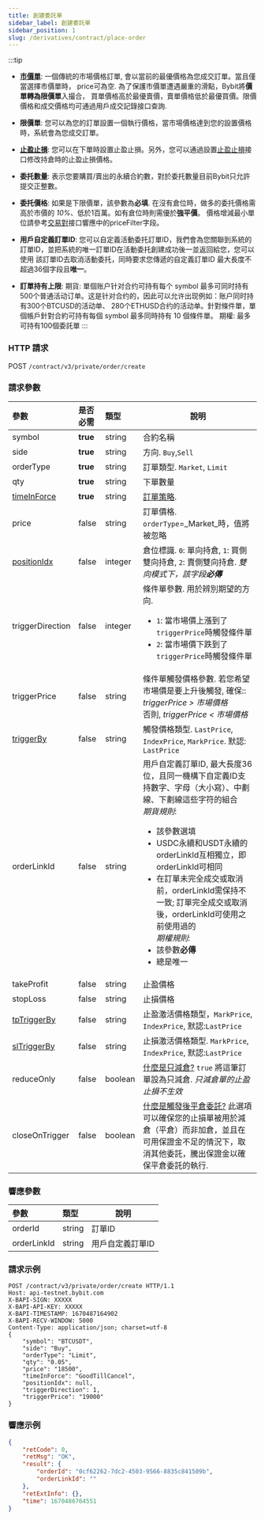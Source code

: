 ```yaml
---
title: 創建委託單
sidebar_label: 創建委託單
sidebar_position: 1
slug: /derivatives/contract/place-order
---
```


:::tip
- **<a href="https://www.bybit.com/zh-TW/help-center/bybitHC_Article?language=zh_TW&id=000001135">市價單</a>**: 一個傳統的市場價格訂單,
會以當前的最優價格為您成交訂單。當且僅當選擇市價單時， price可為空. 為了保護市價單遭遇嚴重的滑點，Bybit將**價單轉為限價單**入撮合，
買單價格高於最優賣價，賣單價格低於最優買價。限價價格和成交價格均可通過用戶成交記錄接口查詢.

- **限價單**: 您可以為您的訂單設置一個執行價格，當市場價格達到您的設置價格時，系統會為您成交訂單。

- **<a href="https://www.bybit.com/zh-TW/help-center/bybitHC_Article?language=zh_TW&id=000001138">止盈止損</a>**: 您可以在下單時設置止盈止損。另外，您可以通過設置[止盈止損](trading-stop#)接口修改持倉時的止盈止損價格。

- **委托數量**: 表示您要購買/賣出的永續合約數，對於委托數量目前Bybit只允許提交正整數。

- **委托價格**: 如果是下限價單，該參數為**必填**. 在沒有倉位時，做多的委托價格需高於市價的 _10%_、低於1百萬。如有倉位時則需優於**強平價**。
價格增減最小單位請參考[交易對](../public/instrument-info#)接口響應中的priceFilter字段。

- **用戶自定義訂單ID**: 您可以自定義活動委托訂單ID，我們會為您關聯到系統的訂單ID，並把系統的唯一訂單ID在活動委托創建成功後一並返回給您，您可以使用
該訂單ID去取消活動委托，同時要求您傳遞的自定義訂單ID 最大長度不超過36個字段且**唯一**。

- **訂單持有上限**: 期貨: 單個账户针对合约可持有每个 symbol 最多可同时持有500个普通活动订单。这是针对合约的，因此可以允许出现例如：账户同时持有300个BTCUSD的活动单、
280个ETHUSD合约的活动单。針對條件單，單個帳戶針對合約可持有每個 symbol 最多同時持有 10 個條件單。
期權: 最多可持有100個委託單
:::

### HTTP 請求
POST `/contract/v3/private/order/create`

### 請求參數
| 參數 | 是否必需 | 類型 | 說明|
|:----- |:-------|:-----|------ |
|symbol |**true** |string |合約名稱|
|side |**true** |string |方向. `Buy`,`Sell`|
|orderType |**true** |string |訂單類型. `Market`, `Limit`|
|qty |**true** |string |下單數量|
|[timeInForce](../enum#timeinforce) |**true** |string |<a href="https://www.bybit.com/zh-TW/help-center/bybitHC_Article?language=zh_TW&id=000001044">訂單策略</a>. |
|price |false |string |訂單價格. `orderType`=_Market_時，值將被忽略|
|[positionIdx](../enum#positionidx) |false |integer |倉位標識. `0`: 單向持倉, `1`: 買側雙向持倉, `2`: 賣側雙向持倉. _雙向模式下，該字段**必傳**_ |
|triggerDirection |false |integer |條件單參數. 用於辨別期望的方向. <ul><li>`1`: 當市場價上漲到了`triggerPrice`時觸發條件單</li><li>`2`: 當市場價下跌到了`triggerPrice`時觸發條件單</li></ul>|
|triggerPrice |false |string |條件單觸發價格參數. 若您希望市場價是要上升後觸發, 確保::<br/> _triggerPrice > 市場價格_<br/>否則, _triggerPrice < 市場價格_|
|[triggerBy](../enum#triggerby) |false |string |觸發價格類型. `LastPrice`, `IndexPrice`, `MarkPrice`. 默認: `LastPrice`|
|orderLinkId |false |string |用戶自定義訂單ID, 最大長度36位，且同一機構下自定義ID支持數字、字母（大小寫）、中劃線、下劃線這些字符的組合<br/>_期貨規則_:<br/><ul><li>該參數選填</li><li>USDC永續和USDT永續的orderLinkId互相獨立，即orderLinkId可相同</li><li>在訂單未完全成交或取消前，orderLinkId需保持不一致; 訂單完全成交或取消後，orderLinkId可使用之前使用過的</li>_期權規則_:<br/><li>該參數**必傳**</li><li>總是唯一</li></ul>|
|takeProfit |false |string |止盈價格 |
|stopLoss |false |string |止損價格 |
|[tpTriggerBy](../enum#triggerby) |false |string |止盈激活價格類型，`MarkPrice`, `IndexPrice`, 默認:`LastPrice` |
|[slTriggerBy](../enum#triggerby) |false |string |止損激活價格類型. `MarkPrice`, `IndexPrice`, 默認:`LastPrice` |
|reduceOnly |false |boolean |<a href="https://www.bybit.com/zh-TW/help-center/bybitHC_Article?language=zh_TW&id=000001047">什麼是只減倉?</a> `true` 將這筆訂單設為只減倉. _只減倉單的止盈止損不生效_ |
|closeOnTrigger |false |boolean |<a href="https://www.bybit.com/zh-TW/help-center/bybitHC_Article?language=zh_TW&id=000001050">什麼是觸發後平倉委託?</a> 此選項可以確保您的止損單被用於減倉（平倉）而非加倉，並且在可用保證金不足的情況下，取消其他委託，騰出保證金以確保平倉委託的執行. |

### 響應參數
| 參數 | 類型 | 說明|
|:----- |:-----|----- |
|orderId |string |訂單ID |
|orderLinkId |string |用戶自定義訂單ID |

### 請求示例

```http
POST /contract/v3/private/order/create HTTP/1.1
Host: api-testnet.bybit.com
X-BAPI-SIGN: XXXXX
X-BAPI-API-KEY: XXXXX
X-BAPI-TIMESTAMP: 1670487164902
X-BAPI-RECV-WINDOW: 5000
Content-Type: application/json; charset=utf-8
{
    "symbol": "BTCUSDT",
    "side": "Buy",
    "orderType": "Limit",
    "qty": "0.05",
    "price": "18500",
    "timeInForce": "GoodTillCancel",
    "positionIdx": null,
    "triggerDirection": 1,
    "triggerPrice": "19000"
}
```

### 響應示例

```json
{
    "retCode": 0,
    "retMsg": "OK",
    "result": {
        "orderId": "0cf62262-7dc2-4503-9566-8835c841509b",
        "orderLinkId": ""
    },
    "retExtInfo": {},
    "time": 1670486764551
}
```